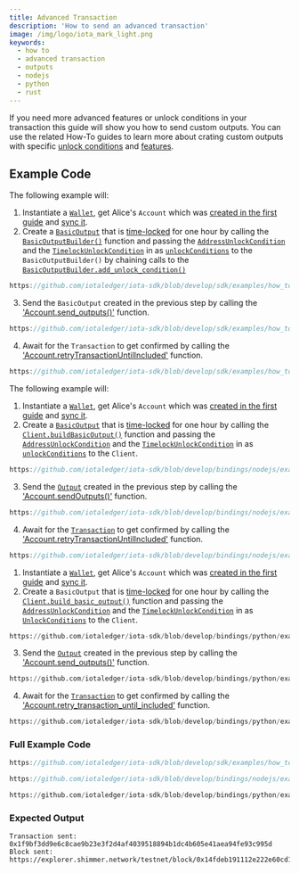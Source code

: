 ```yaml
---
title: Advanced Transaction
description: 'How to send an advanced transaction'
image: /img/logo/iota_mark_light.png
keywords:
  - how to
  - advanced transaction
  - outputs
  - nodejs
  - python
  - rust
---
```



If you need more advanced features or unlock conditions in your transaction this guide will show you how to send custom outputs.
You can use the related How-To guides to learn more about crating custom outputs with specific [unlock conditions](../outputs/unlock-conditions.mdx)
and [features](../outputs/features.mdx).

<TipFaucet />

## Example Code

<Tabs groupId="language" queryString>
<TabItem value="rust" label="Rust">

The following example will:

1. Instantiate a [`Wallet`](https://docs.rs/iota-sdk/latest/iota_sdk/wallet/core/struct.Wallet.html), get Alice's `Account` which was
   [created in the first guide](../accounts-and-addresses/create-account.mdx) and [sync it](../accounts-and-addresses/check-balance.mdx).
2. Create a [`BasicOutput`](https://docs.rs/iota-sdk/latest/iota_sdk/types/block/output/basic/struct.BasicOutput.html)
   that is [time-locked](/learn/protocols/stardust/core-concepts/output-unlock-conditions#timelock) for one
   hour by calling the [`BasicOutputBuilder()`](https://docs.rs/iota-sdk/latest/iota_sdk/types/block/output/basic/struct.BasicOutputBuilder.html)
   function and passing the [`AddressUnlockCondition`](https://docs.rs/iota-sdk/latest/iota_sdk/types/block/output/unlock_condition/struct.AddressUnlockCondition.html) and
   the [`TimelockUnlockCondition`](https://docs.rs/iota-sdk/latest/iota_sdk/types/block/output/unlock_condition/struct.TimelockUnlockCondition.html) in as
   [`unlockConditions`](https://docs.rs/iota-sdk/latest/iota_sdk/types/block/output/unlock_condition/struct.UnlockConditions.html)
   to the `BasicOutputBuilder()` by chaining calls to the
   [`BasicOutputBuilder.add_unlock_condition()`](https://docs.rs/iota-sdk/latest/iota_sdk/types/block/output/basic/struct.BasicOutputBuilder.html#method.add_unlock_condition)

<div className={'hide-code-block-extras'}>

```rust reference
https://github.com/iotaledger/iota-sdk/blob/develop/sdk/examples/how_tos/advanced_transactions/advanced_transaction.rs#L51-L56
```

</div>

3. Send the `BasicOutput` created in the previous step by calling the
   ['Account.send_outputs()'](https://docs.rs/iota-sdk/latest/iota_sdk/wallet/account/struct.Account.html#method.send_outputs) function.

<div className={'hide-code-block-extras'}>

```rust reference
https://github.com/iotaledger/iota-sdk/blob/develop/sdk/examples/how_tos/advanced_transactions/advanced_transaction.rs#L58
```

</div>

4. Await for the `Transaction` to get confirmed by calling the ['Account.retryTransactionUntilIncluded'](../../references/nodejs/classes/Account.md#retrytransactionuntilincluded)
   function.

<div className={'hide-code-block-extras'}>

```rust reference
https://github.com/iotaledger/iota-sdk/blob/develop/sdk/examples/how_tos/advanced_transactions/advanced_transaction.rs#L62-L64
```

</div>

</TabItem>
<TabItem value="typescript-node" label="Typescript (Node.js)">

The following example will:

1. Instantiate a [`Wallet`](https://docs.rs/iota-sdk/latest/iota_sdk/wallet/core/struct.Wallet.html), get Alice's `Account` which was
   [created in the first guide](../accounts-and-addresses/create-account.mdx) and [sync it](../accounts-and-addresses/check-balance.mdx).
2. Create a [`BasicOutput`](../../references/nodejs/classes/BasicOutput.md) that is
   [time-locked](/learn/protocols/stardust/core-concepts/output-unlock-conditions#timelock) for one
   hour by calling the [`Client.buildBasicOutput()`](../../references/nodejs/classes/Client.md#buildbasicoutput)
   function and passing the [`AddressUnlockCondition`](../../references/nodejs/classes/AddressUnlockCondition.md) and
   the [`TimelockUnlockCondition`](../../references/nodejs/classes/TimelockUnlockCondition.md) in as
   [`unlockConditions`](../../references/nodejs/classes/UnlockCondition.md) to the `Client`.

<div className={'hide-code-block-extras'}>

```typescript reference
https://github.com/iotaledger/iota-sdk/blob/develop/bindings/nodejs/examples/how_tos/advanced_transactions/advanced_transaction.ts#L49-L60
```

</div>

3. Send the [`Output`](../../references/nodejs/classes/Output.md) created in the previous step by calling the
   ['Account.sendOutputs()'](../../references/nodejs/classes/Account.md#sendoutputs) function.

<div className={'hide-code-block-extras'}>

```typescript reference
https://github.com/iotaledger/iota-sdk/blob/develop/bindings/nodejs/examples/how_tos/advanced_transactions/advanced_transaction.ts#L62
```

</div>

4. Await for the [`Transaction`](../../references/nodejs/classes/Transaction.md) to get confirmed by calling the
   ['Account.retryTransactionUntilIncluded'](../../references/nodejs/classes/Account.md#retrytransactionuntilincluded)
   function.

<div className={'hide-code-block-extras'}>

```typescript reference
https://github.com/iotaledger/iota-sdk/blob/develop/bindings/nodejs/examples/how_tos/advanced_transactions/advanced_transaction.ts#L66-L68
```

</div>

</TabItem>
<TabItem value="python" label="Python">

1. Instantiate a [`Wallet`](https://docs.rs/iota-sdk/latest/iota_sdk/wallet/core/struct.Wallet.html), get Alice's `Account` which was
   [created in the first guide](../accounts-and-addresses/create-account.mdx) and [sync it](../accounts-and-addresses/check-balance.mdx).
2. Create a `BasicOutput` that is
   [time-locked](/learn/protocols/stardust/core-concepts/output-unlock-conditions#timelock) for one
   hour by calling the [`Client.build_basic_output()`](../../references/python/iota_sdk/client/client.md#build_basic_output)
   function and passing the [`AddressUnlockCondition`](../../references/python/iota_sdk/types/unlock_condition.md#addressunlockcondition-objects) and
   the [`TimelockUnlockCondition`](../../references/python/iota_sdk/types/unlock_condition.md#timelockunlockcondition-objects) in as
   [`UnlockConditions`](../../references/python/iota_sdk/types/unlock_condition.md) to the `Client`.

<div className={'hide-code-block-extras'}>

```python reference
https://github.com/iotaledger/iota-sdk/blob/develop/bindings/python/examples/how_tos/advanced_transactions/advanced_transaction.py#L34-L47
```

</div>

3. Send the [`Output`](../../references/python/iota_sdk/types/output.md) created in the previous step by calling the
   ['Account.send_outputs()'](../../references/python/iota_sdk/wallet/account.md#send_outputs) function.

<div className={'hide-code-block-extras'}>

```python reference
https://github.com/iotaledger/iota-sdk/blob/develop/bindings/python/examples/how_tos/advanced_transactions/advanced_transaction.py#L49
```

</div>

4. Await for the [`Transaction`](../../references/python/iota_sdk/types/transaction.md) to get confirmed by calling
   the ['Account.retry_transaction_until_included'](../../references/python/iota_sdk/wallet/account.md#retry_transaction_until_included)
   function.

<div className={'hide-code-block-extras'}>

```python reference
https://github.com/iotaledger/iota-sdk/blob/develop/bindings/python/examples/how_tos/advanced_transactions/advanced_transaction.py#L52
```

</div>

</TabItem>
</Tabs>

### Full Example Code

<Tabs groupId="language" queryString>
<TabItem value="rust" label="Rust">

```rust reference
https://github.com/iotaledger/iota-sdk/blob/develop/sdk/examples/how_tos/advanced_transactions/advanced_transaction.rs
```

</TabItem>
<TabItem value="typescript-node" label="Typescript (Node.js)">

```typescript reference
https://github.com/iotaledger/iota-sdk/blob/develop/bindings/nodejs/examples/how_tos/advanced_transactions/advanced_transaction.ts
```

</TabItem>
<TabItem value="python" label="Python">

```python reference
https://github.com/iotaledger/iota-sdk/blob/develop/bindings/python/examples/how_tos/advanced_transactions/advanced_transaction.py
```

</TabItem>
</Tabs>

### Expected Output

```plaintext
Transaction sent: 0x1f9bf3dd9e6c8cae9b23e3f2d4af4039518894b1dc4b605e41aea94fe93c995d
Block sent: https://explorer.shimmer.network/testnet/block/0x14fdeb191112e222e60cd18eecf803797013587b1e7c2f38f5075ba87b3a69b3
```
